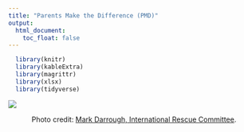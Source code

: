 ```yaml
---
title: "Parents Make the Difference (PMD)"
output:
  html_document:
    toc_float: false
---
```


```r
  library(knitr)
  library(kableExtra)
  library(magrittr)
  library(xlsx)
  library(tidyverse)
```

![](img/cover.png)

<center>
Photo credit: [Mark Darrough, International Rescue Committee](https://www.rescue.org/report/parents-make-difference-findings-randomized-impact-evaluation-parenting-program-rural-liberia).
</center>

